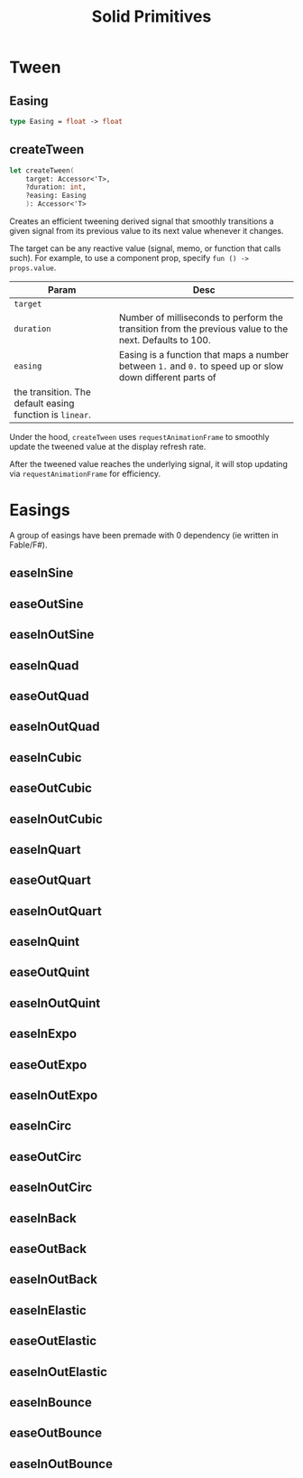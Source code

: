 ﻿---
title: Solid Primitives
---

# Tween

## Easing

```fsharp
type Easing = float -> float
```

## createTween

```fsharp
let createTween(
    target: Accessor<'T>,
    ?duration: int,
    ?easing: Easing
    ): Accessor<'T>
```

Creates an efficient tweening derived signal that smoothly transitions a given signal from its previous value to its
next value whenever it changes.

The target can be any reactive value (signal, memo, or function that calls such). For example, to use a component
prop, specify `fun () -> props.value`.

|Param|Desc|
|---|---|
|`target`||
|`duration`|Number of milliseconds to perform the transition from the previous value to the next. Defaults to 100.|
|`easing`|Easing is a function that maps a number between `1.` and `0.` to speed up or slow down different parts of
the transition. The default easing function is `linear`.|

Under the hood, `createTween` uses `requestAnimationFrame` to smoothly update the tweened value at the display refresh
rate.

After the tweened value reaches the underlying signal, it will stop updating via `requestAnimationFrame` for efficiency.

# Easings

A group of easings have been premade with 0 dependency (ie written in Fable/F#).

## easeInSine
## easeOutSine
## easeInOutSine
## easeInQuad
## easeOutQuad
## easeInOutQuad
## easeInCubic
## easeOutCubic
## easeInOutCubic
## easeInQuart
## easeOutQuart
## easeInOutQuart
## easeInQuint
## easeOutQuint
## easeInOutQuint
## easeInExpo
## easeOutExpo
## easeInOutExpo
## easeInCirc
## easeOutCirc
## easeInOutCirc
## easeInBack
## easeOutBack
## easeInOutBack
## easeInElastic
## easeOutElastic
## easeInOutElastic
## easeInBounce
## easeOutBounce
## easeInOutBounce
